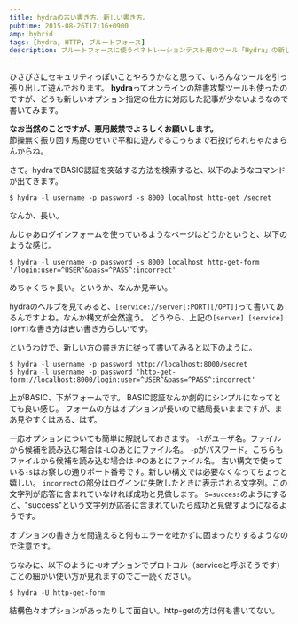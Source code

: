```yaml
---
title: hydraの古い書き方、新しい書き方。
pubtime: 2015-08-26T17:16+0900
amp: hybrid
tags: [hydra, HTTP, ブルートフォース]
description: ブルートフォースに使うペネトレーションテスト用のツール「Hydra」の新しいオプションと古いオプションを比較してみました。
---
```


ひさびさにセキュリティっぽいことやろうかなと思って、いろんなツールを引っ張り出して遊んでおります。
**hydra**ってオンラインの辞書攻撃ツールも使ったのですが、どうも新しいオプション指定の仕方に対応した記事が少ないようなので書いてみます。

<strong>なお当然のことですが、<strong>悪用厳禁</strong>でよろしくお願いします。</strong><br />
節操無く振り回す馬鹿のせいで平和に遊んでるこっちまで石投げられちゃたまらんからね。

さて。hydraでBASIC認証を突破する方法を検索すると、以下のようなコマンドが出てきます。
```
$ hydra -l username -p password -s 8000 localhost http-get /secret
```
なんか、長い。

んじゃあログインフォームを使っているようなページはどうかというと、以下のような感じ。
```
$ hydra -l username -p password -s 8000 localhost http-get-form '/login:user=^USER^&pass=^PASS^:incorrect'
```
めちゃくちゃ長い。というか、なんか見辛い。

hydraのヘルプを見てみると、`[service://server[:PORT][/OPT]]`って書いてあるんですよね。なんか構文が全然違う。
どうやら、上記の`[server] [service] [OPT]`な書き方は古い書き方らしいです。

というわけで、新しい方の書き方に従って書いてみると以下のように。
```
$ hydra -l username -p password http://localhost:8000/secret
$ hydra -l username -p password 'http-get-form://localhost:8000/login:user=^USER^&pass=^PASS^:incorrect'
```
上がBASIC、下がフォームです。
BASIC認証なんか劇的にシンプルになってとても良い感じ。
フォームの方はオプションが長いので結局長いままですが、まあ見やすくはある、はず。

一応オプションについても簡単に解説しておきます。
`-l`がユーザ名。ファイルから候補を読み込む場合は`-L`のあとにファイル名。
`-p`がパスワード。こちらもファイルから候補を読み込む場合は`-P`のあとにファイル名。
古い構文で使っている`-s`はお察しの通りポート番号です。新しい構文では必要なくなってちょっと嬉しい。
`incorrect`の部分はログインに失敗したときに表示される文字列。この文字列が応答に含まれていなければ成功と見做します。
`S=success`のようにすると、"success"という文字列が応答に含まれていたら成功と見做すようになるようです。

オプションの書き方を間違えると何もエラーを吐かずに固まったりするようなので注意です。

ちなみに、以下のように`-U`オプションでプロトコル（serviceと呼ぶそうです）ごとの細かい使い方が見れますのでご一読ください。
```
$ hydra -U http-get-form
```
結構色々オプションがあったりして面白い。http-getの方は何も書いてない。

